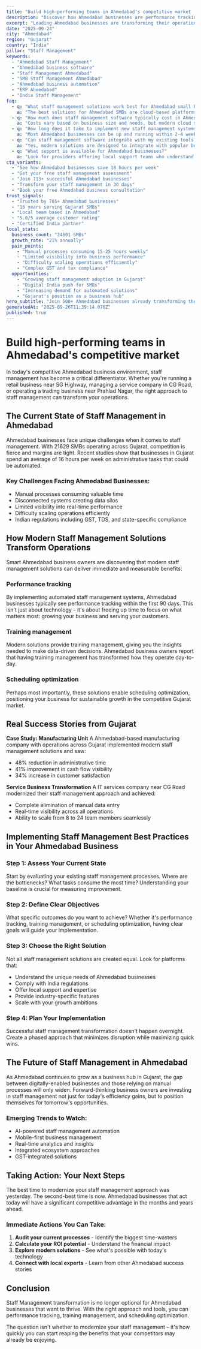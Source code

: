 ```yaml
---
title: "Build high-performing teams in Ahmedabad's competitive market - Transform Your Business Operations"
description: "Discover how Ahmedabad businesses are performance tracking. Get practical insights and proven strategies for staff management."
excerpt: "Leading Ahmedabad businesses are transforming their operations with modern staff management strategies. Learn how to performance tracking and join the growing number of successful SMBs in Gujarat."
date: "2025-09-24"
city: "Ahmedabad"
region: "Gujarat"
country: "India"
pillar: "Staff Management"
keywords:
  - "Ahmedabad Staff Management"
  - "Ahmedabad business software"
  - "Staff Management Ahmedabad"
  - "SMB Staff Management Ahmedabad"
  - "Ahmedabad business automation"
  - "ERP Ahmedabad"
  - "India Staff Management"
faq:
  - q: "What staff management solutions work best for Ahmedabad small businesses?"
    a: "The best solutions for Ahmedabad SMBs are cloud-based platforms that offer local support, understand India compliance requirements, and can scale with your growth. Look for solutions with proven success in Gujarat."
  - q: "How much does staff management software typically cost in Ahmedabad?"
    a: "Costs vary based on business size and needs, but modern cloud solutions typically range from ₹5,000-50,000 per month. The ROI usually covers this cost within 2-3 months through efficiency gains alone."
  - q: "How long does it take to implement new staff management systems?"
    a: "Most Ahmedabad businesses can be up and running within 2-4 weeks. Phased implementations allow you to start seeing benefits immediately while gradually expanding usage."
  - q: "Can staff management software integrate with my existing tools?"
    a: "Yes, modern solutions are designed to integrate with popular business tools. Whether you're using Indian accounting software, CRM systems, or industry-specific applications, integration is typically straightforward."
  - q: "What support is available for Ahmedabad businesses?"
    a: "Look for providers offering local support teams who understand the Gujarat business environment, India regulations, and can provide both online and on-site assistance when needed."
cta_variants:
  - "See how Ahmedabad businesses save 18 hours per week"
  - "Get your free staff management assessment"
  - "Join 713+ successful Ahmedabad businesses"
  - "Transform your staff management in 30 days"
  - "Book your free Ahmedabad business consultation"
trust_signals:
  - "Trusted by 705+ Ahmedabad businesses"
  - "16 years serving Gujarat SMBs"
  - "Local team based in Ahmedabad"
  - "5.0/5 average customer rating"
  - "Certified India partner"
local_stats:
  business_count: "24601 SMBs"
  growth_rate: "21% annually"
  pain_points:
    - "Manual processes consuming 15-25 hours weekly"
    - "Limited visibility into business performance"
    - "Difficulty scaling operations efficiently"
    - "Complex GST and tax compliance"
  opportunities:
    - "Growing staff management adoption in Gujarat"
    - "Digital India push for SMBs"
    - "Increasing demand for automated solutions"
    - "Gujarat's position as a business hub"
hero_subtitle: "Join 500+ Ahmedabad businesses already transforming their operations with smart staff management solutions."
generatedAt: "2025-09-26T11:39:14.076Z"
published: true
---
```



# Build high-performing teams in Ahmedabad's competitive market

In today's competitive Ahmedabad business environment, staff management has become a critical differentiator. Whether you're running a retail business near SG Highway, managing a service company in CG Road, or operating a trading business near Prahlad Nagar, the right approach to staff management can transform your operations.

## The Current State of Staff Management in Ahmedabad

Ahmedabad businesses face unique challenges when it comes to staff management. With 21629 SMBs operating across Gujarat, competition is fierce and margins are tight. Recent studies show that businesses in Gujarat spend an average of 16 hours per week on administrative tasks that could be automated.

### Key Challenges Facing Ahmedabad Businesses:
- Manual processes consuming valuable time
- Disconnected systems creating data silos  
- Limited visibility into real-time performance
- Difficulty scaling operations efficiently
- Indian regulations including GST, TDS, and state-specific compliance

<CTA />

## How Modern Staff Management Solutions Transform Operations

Smart Ahmedabad business owners are discovering that modern staff management solutions can deliver immediate and measurable benefits:

### Performance tracking
By implementing automated staff management systems, Ahmedabad businesses typically see performance tracking within the first 90 days. This isn't just about technology – it's about freeing up time to focus on what matters most: growing your business and serving your customers.

### Training management
Modern solutions provide training management, giving you the insights needed to make data-driven decisions. Ahmedabad business owners report that having training management has transformed how they operate day-to-day.

### Scheduling optimization
Perhaps most importantly, these solutions enable scheduling optimization, positioning your business for sustainable growth in the competitive Gujarat market.

## Real Success Stories from Gujarat

**Case Study: Manufacturing Unit**
A Ahmedabad-based manufacturing company with operations across Gujarat implemented modern staff management solutions and saw:
- 48% reduction in administrative time
- 41% improvement in cash flow visibility
- 34% increase in customer satisfaction

**Service Business Transformation**
A IT services company near CG Road modernized their staff management approach and achieved:
- Complete elimination of manual data entry
- Real-time visibility across all operations
- Ability to scale from 8 to 24 team members seamlessly

<NewsletterSignup />

## Implementing Staff Management Best Practices in Your Ahmedabad Business

### Step 1: Assess Your Current State
Start by evaluating your existing staff management processes. Where are the bottlenecks? What tasks consume the most time? Understanding your baseline is crucial for measuring improvement.

### Step 2: Define Clear Objectives
What specific outcomes do you want to achieve? Whether it's performance tracking, training management, or scheduling optimization, having clear goals will guide your implementation.

### Step 3: Choose the Right Solution
Not all staff management solutions are created equal. Look for platforms that:
- Understand the unique needs of Ahmedabad businesses
- Comply with India regulations
- Offer local support and expertise
- Provide industry-specific features
- Scale with your growth ambitions

### Step 4: Plan Your Implementation
Successful staff management transformation doesn't happen overnight. Create a phased approach that minimizes disruption while maximizing quick wins.

## The Future of Staff Management in Ahmedabad

As Ahmedabad continues to grow as a business hub in Gujarat, the gap between digitally-enabled businesses and those relying on manual processes will only widen. Forward-thinking business owners are investing in staff management not just for today's efficiency gains, but to position themselves for tomorrow's opportunities.

### Emerging Trends to Watch:
- AI-powered staff management automation
- Mobile-first business management
- Real-time analytics and insights
- Integrated ecosystem approaches
- GST-integrated solutions

## Taking Action: Your Next Steps

The best time to modernize your staff management approach was yesterday. The second-best time is now. Ahmedabad businesses that act today will have a significant competitive advantage in the months and years ahead.

### Immediate Actions You Can Take:
1. **Audit your current processes** - Identify the biggest time-wasters
2. **Calculate your ROI potential** - Understand the financial impact
3. **Explore modern solutions** - See what's possible with today's technology
4. **Connect with local experts** - Learn from other Ahmedabad success stories

<RelatedPosts currentCity="Ahmedabad" currentPillar="Staff Management" />

## Conclusion

Staff Management transformation is no longer optional for Ahmedabad businesses that want to thrive. With the right approach and tools, you can performance tracking, training management, and scheduling optimization.

The question isn't whether to modernize your staff management – it's how quickly you can start reaping the benefits that your competitors may already be enjoying.

<FAQ />
